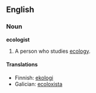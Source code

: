 ==English==

===Noun===
'''ecologist'''
# A person who studies [[ecology]].

====Translations====
*Finnish: [[ekologi]]
*Galician: [[ecoloxista]]